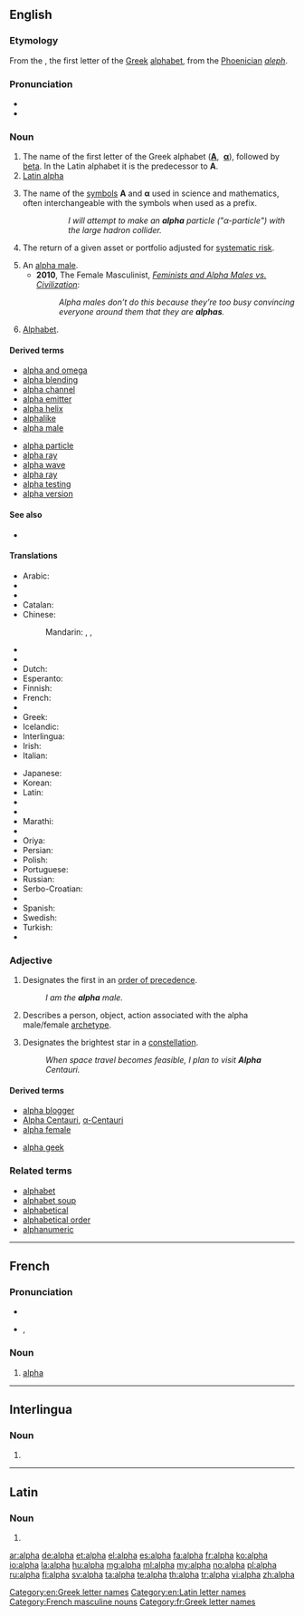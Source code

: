 {{also|Alpha|alfa}}
==English==

{{letter_disp2||[[image:Greek_uc_alpha.svg|42px]][[image:Greek_lc_alpha.png|30px]] |beta|ἄλφα|Α|α}}

===Etymology===
From the {{etyl|grc|en}} {{term|sc=polytonic|ἄλφα|tr=alpha|lang=grc}}, the first letter of the [[Greek]] [[alphabet]], from the [[Phoenician]] ''[[aleph]]''.

===Pronunciation===
* {{IPA|/ˈæɫfə/}}
* {{audio|en-us-alpha.ogg|Audio (US)}}

===Noun===
{{en-noun|s|-}}

# The name of the first letter of the Greek alphabet ('''[[Α]]''', &nbsp;'''[[α]]'''), followed by [[beta]]. In the Latin alphabet it is the predecessor to '''A'''.
# [[Latin alpha]]
# {{science}} The name of the [[symbol|symbols]] '''Α''' and '''α''' used in science and mathematics, often interchangeable with the symbols when used as a prefix.
#:: ''I will attempt to make an '''alpha''' particle ("α-particle") with the large hadron collider.''
# {{finance}} The return of a given asset or portfolio adjusted for [[systematic risk]].
# An [[alpha male]].
#* '''2010''', The Female Masculinist, ''[http://www.the-spearhead.com/2010/04/29/feminists-and-alpha-males-vs-civilization/ Feminists and Alpha Males vs. Civilization]'':
#*: ''Alpha males don’t do this because they’re too busy convincing everyone around them that they are '''alphas'''. ''
# {{informal|abbreviation}} [[Alphabet]].

====Derived terms====
{{rel-top|terms derived from ''alpha (noun)''}}
* [[alpha and omega]]
* [[alpha blending]]
* [[alpha channel]]
* [[alpha emitter]]
* [[alpha helix]]
* [[alphalike]]
* [[alpha male]]
{{rel-mid}}
* [[alpha particle]]
* [[alpha ray]]
* [[alpha wave]]
* [[alpha ray]]
* [[alpha testing]]
* [[alpha version]]
{{rel-bottom}}

====See also====
* {{pedialite|Alpha (investment)}}

====Translations====
{{trans-top|name of the letter Α, α}}
* Arabic: {{t-|ar|ألفا|f|tr='álfā|sc=Arab}}
* {{trreq|hy}}
* {{trreq|bg}}
* Catalan: {{t-|ca|alfa|f}}
* Chinese:
*: Mandarin: {{t|cmn|阿爾發|sc=Hani}}, {{t|cmn|阿尔发|tr=ā'ěrfā|sc=Hani}}, {{t|cmn|阿伐|tr=āfá|sc=Hani}}
* {{trreq|cs}}
* {{trreq|da}}
* Dutch: {{t+|nl|alfa|m|f}}
* Esperanto: {{t-|eo|alfa}}
* Finnish: {{t+|fi|alfa}}
* French: {{t+|fr|alpha|m}}
* {{trreq|de}}
* Greek: {{t+|el|άλφα|n|tr=álfa}}
* Icelandic: {{t-|is|alfa|n}}
* Interlingua: {{t-|ia|alpha}}
* Irish: {{t-|ga|alfa|m}}
* Italian: {{t+|it|alfa|m}}
{{trans-mid}}
* Japanese: {{t+|ja|アルファ|tr=arufa|sc=Jpan}}
* Korean: {{t+|ko|알파|tr=alpa|sc=Hang}}
* Latin: {{t+|la|alpha}}
* {{trreq|lv}}
* {{trreq|lt}}
* Marathi: {{t-|mr|आल्फा|n|tr=ālfā|sc=Deva}}
* {{trreq|no}}
* Oriya: {{t-|or|ଆଲ୍ଫା|sc=Orya}}
* Persian: {{t+|fa|آلفا|tr=âlfâ|sc=fa-Arab}}
* Polish: {{t+|pl|alfa|f}}
* Portuguese: {{t+|pt|alfa|m}}
* Russian: {{t+|ru|альфа|f|tr=ál'fa}}
* Serbo-Croatian: {{t-|sh|alfa|m|f}}
* {{trreq|sk}}
* Spanish: {{t+|es|alfa}}
* Swedish: {{t+|sv|alfa}}
* Turkish: {{t+|tr|alfa}}
* {{trreq|uk}}
{{trans-bottom}}

{{trans-see|name of the letter Ɑ, ɑ|Latin alpha}}

===Adjective===
{{en-adj|-}}

# Designates the first in an [[order of precedence]].
#: ''I am the '''alpha''' male.''
# Describes a person, object, action associated with the alpha male/female [[archetype]].
# {{star}} Designates the brightest star in a [[constellation]].
#: ''When space travel becomes feasible, I plan to visit '''Alpha''' Centauri.''

====Derived terms====
{{top3}}
* [[alpha blogger]]
* [[Alpha Centauri]], [[α-Centauri]]
* [[alpha female]]
{{mid3}}
* [[alpha geek]]
{{bottom}}

===Related terms===
* [[alphabet]]
* [[alphabet soup]]
* [[alphabetical]]
* [[alphabetical order]]
* [[alphanumeric]]

[[Category:en:Greek letter names]]
[[Category:en:Latin letter names]]

----

==French==

===Pronunciation===
* {{audio|Fr-alpha.ogg|audio}}
* {{IPA|/al.fa/|lang=fr}}, {{X-SAMPA|/al.fa/}}

===Noun===
{{fr-noun-inv|m}}

# [[#English|alpha]] {{gloss|Greek letter}}

[[Category:French masculine nouns]]
[[Category:fr:Greek letter names]]

----

==Interlingua==

===Noun===
{{head|ia|noun}}

# {{l|en|alpha}}

----

==Latin==

===Noun===
{{head|la|noun}}

# {{l|en|alpha}}

[[ar:alpha]]
[[de:alpha]]
[[et:alpha]]
[[el:alpha]]
[[es:alpha]]
[[fa:alpha]]
[[fr:alpha]]
[[ko:alpha]]
[[io:alpha]]
[[la:alpha]]
[[hu:alpha]]
[[mg:alpha]]
[[ml:alpha]]
[[my:alpha]]
[[no:alpha]]
[[pl:alpha]]
[[ru:alpha]]
[[fi:alpha]]
[[sv:alpha]]
[[ta:alpha]]
[[te:alpha]]
[[th:alpha]]
[[tr:alpha]]
[[vi:alpha]]
[[zh:alpha]]